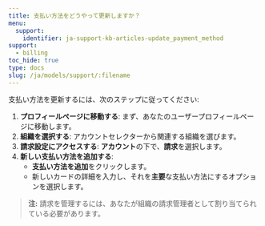 ```yaml
---
title: 支払い方法をどうやって更新しますか？
menu:
  support:
    identifier: ja-support-kb-articles-update_payment_method
support:
  - billing
toc_hide: true
type: docs
slug: /ja/models/support/:filename
---
```

支払い方法を更新するには、次のステップに従ってください:

1. **プロフィールページに移動する**: まず、あなたのユーザープロフィールページに移動します。
2. **組織を選択する**: アカウントセレクターから関連する組織を選びます。
3. **請求設定にアクセスする**: **アカウント**の下で、**請求**を選択します。
4. **新しい支払い方法を追加する**:
   - **支払い方法を追加**をクリックします。
   - 新しいカードの詳細を入力し、それを**主要**な支払い方法にするオプションを選択します。

> **注:** 請求を管理するには、あなたが組織の請求管理者として割り当てられている必要があります。